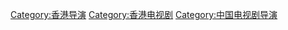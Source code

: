 [[Category:香港导演|Category:香港导演]]
[[Category:香港电视剧|Category:香港电视剧]]
[[Category:中国电视剧导演|Category:中国电视剧导演]]